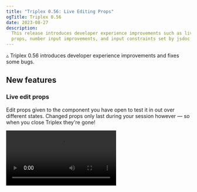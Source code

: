 ```yaml
---
title: "Triplex 0.56: Live Editing Props"
ogTitle: Triplex 0.56
date: 2023-08-27
description:
  This release introduces developer experience improvements such as live editing
  props, number input improvements, and input constraints set by jsdoc tags.
---
```


▵ Triplex 0.56 introduces developer experience improvements and fixes some bugs.

## New features

### Live edit props

Edit props given to the component you have open to test it in out over different
states. Changed props only last during your session however — so when you close
Triplex they're gone!

<Video src="https://github.com/try-triplex/triplex/assets/6801309/9862ae43-e4d6-4a6a-94f9-bf7db845469e" />

### Number input improvements

The number input has been improved with slider and increment/decrement behavior.
Use keyboard modifiers (shift/ctrl) to control how fine grained it should be!

<Video src="https://github.com/try-triplex/triplex/assets/6801309/0add7c1f-c973-4f1c-a44b-11fdd539a462" />

### Set constraints with prop description tags

Declare JSDoc tags in your prop descriptions and Triplex will use them where
supported.

The first supported tags are `@max` and `@min` used in the number input, they
constrain what values are allowed to be set.

```js
interface CameraEntityProps {
  /**
   * @min -3
   * @max 1
   */
  offsetX?: number;
}
```

<Video src="https://github.com/try-triplex/triplex/assets/6801309/c956f81d-c978-489a-af4d-a32ed420aa82" />

### Adding GLTF assets to your scene

GLTF is a common asset exported from 3D software like Blender. Now you can add
them to your components straight through Triplex without needing to write out
the code for it.

<Video src="https://github.com/try-triplex/triplex/assets/6801309/8727a6e3-ceed-45ee-8795-cfdaf4f42707" />

### Set host element names

Host elements such as mesh can now be labelled using the name prop. When set
they are used as the name shown in the scene panel.

<Video src="https://github.com/try-triplex/triplex/assets/6801309/f11d4b06-78d2-44e3-bde4-9f0b0bd6afb0" />

## Bug fixes

### Union type input fixes

Previously props that were a union type, such as one that takes a number and a
string, would lose the ability switch between them in the context panel when the
prop was set with a value. This is now fixed.

<Video src="https://github.com/try-triplex/triplex/assets/6801309/40444868-3af6-434b-ab85-bff6d6e95966" />

### Other

- All `undefined` values are now preserved when saving props instead of being
  set to `null`.
- Color inputs can now be cleared when not required.
- Tuple inputs no longer fire change events when required values are only
  partially filled.

Triplex is the React Three Fiber editor where your code is source of truth.
[Download today](/download).
